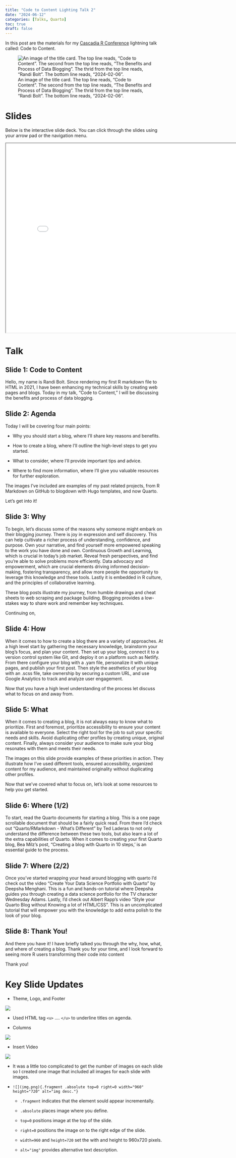 ```yaml
---
title: "Code to Content Lighting Talk 2"
date: "2024-06-12"
categories: [Talks, Quarto]
toc: true
draft: false
---
```


In this post are the materials for my [Cascadia R Conference](https://cascadiarconf.com/) lightning talk called: Code to Content.

![An image of the title card. The top line reads, "Code to Content". The second from the top line reads, "The Benefits and Process of Data Blogging". The thrid from the top line reads, "Randi Bolt". The bottom line reads, "2024-02-06".](titlecard.png)

# Slides

Below is the interactive slide deck. You can click through the slides using your arrow pad or the navigation menu.

<iframe src="codetocontent.html" width="800" height="600">

</iframe>

# Talk

## Slide 1: Code to Content

Hello, my name is Randi Bolt. Since rendering my first R markdown file to HTML in 2021, I have been enhancing my technical skills by creating web pages and blogs. Today in my talk, “Code to Content,” I will be discussing the benefits and process of data blogging.

## Slide 2: Agenda

Today I will be covering four main points:

-   Why you should start a blog, where I’ll share key reasons and benefits.

-   How to create a blog, where I’ll outline the high-level steps to get you started.

-   What to consider, where I’ll provide important tips and advice.

-   Where to find more information, where I’ll give you valuable resources for further exploration.

The images I’ve included are examples of my past related projects, from R Markdown on GitHub to blogdown with Hugo templates, and now Quarto.

Let's get into it!

## Slide 3: Why

To begin, let's discuss some of the reasons why someone might embark on their blogging journey. There is joy in expression and self discovery. This can help cultivate a richer process of understanding, confidence, and purpose. Own your narrative, and find yourself more empowered speaking to the work you have done and own. Continuous Growth and Learning, which is crucial in today’s job market. Reveal fresh perspectives, and find you’re able to solve problems more efficiently. Data advocacy and empowerment, which are crucial elements driving informed decision-making, fostering transparency, and allow more people the opportunity to leverage this knowledge and these tools. Lastly it is embedded in R culture, and the principles of collaborative learning.

These blog posts illustrate my journey, from humble drawings and cheat sheets to web scraping and package building. Blogging provides a low-stakes way to share work and remember key techniques.

Continuing on,

## Slide 4: How

When it comes to how to create a blog there are a variety of approaches. At a high level start by gathering the necessary knowledge, brainstorm your blog’s focus, and plan your content. Then set up your blog, connect it to a version control system like Git, and deploy it on a platform such as Netlify. From there configure your blog with a .yam file, personalize it with unique pages, and publish your first post. Then style the aesthetics of your blog with an .scss file, take ownership by securing a custom URL, and use Google Analytics to track and analyze user engagement.

Now that you have a high level understanding of the process let discuss what to focus on and away from.

## Slide 5: What

When it comes to creating a blog, it is not always easy to know what to prioritize. First and foremost, prioritize accessibility to ensure your content is available to everyone. Select the right tool for the job to suit your specific needs and skills. Avoid duplicating other profiles by creating unique, original content. Finally, always consider your audience to make sure your blog resonates with them and meets their needs.

The images on this slide provide examples of these priorities in action. They illustrate how I've used different tools, ensured accessibility, organized content for my audience, and maintained originality without duplicating other profiles.

Now that we've covered what to focus on, let’s look at some resources to help you get started.

## Slide 6: Where (1/2)

To start, read the Quarto documents for starting a blog. This is a one page scrollable document that should be a fairly quick read. From there I’d check out “Quarto/RMarkdown - What’s Different” by Ted Laderas to not only understand the difference between these two tools, but also learn a lot of the extra capabilities of Quarto. When it comes to creating your first Quarto blog, Bea Milz’s post, “Creating a blog with Quarto in 10 steps,' is an essential guide to the process.

## Slide 7: Where (2/2)

Once you’ve started wrapping your head around blogging with quarto I’d check out the video “Create Your Data Science Portfolio with Quarto” by Deepsha Menghani. This is a fun and hands-on tutorial where Deepsha guides you through creating a data science portfolio for the TV character Wednesday Adams. Lastly, I'd check out Albert Rapp’s video “Style your Quarto Blog without Knowing a lot of HTML/CSS”. This is an uncomplicated tutorial that will empower you with the knowledge to add extra polish to the look of your blog.

## Slide 8: Thank You!

And there you have it! I have briefly talked you through the why, how, what, and where of creating a blog. Thank you for your time, and I look forward to seeing more R users transforming their code into content

Thank you!

# Key Slide Updates

-   Theme, Logo, and Footer

![](images/clipboard-2921155794.png)

-   Used HTML tag `<u>` .... `</u>` to underline titles on agenda.

-   Columns

![](images/clipboard-3469304374.png)

-   Insert Video

![](images/clipboard-4292175279.png)

-   It was a little too complicated to get the number of images on each slide so I created one image that included all images for each slide with images.

-   `![](img.png){.fragment .absolute top=0 right=0 width="960" height="720" alt="img desc."}`

    -   `.fragment` indicates that the element sould appear incrementally.

    -   `.absolute` places image where you define.

    -   `top=0` positions image at the top of the slide.

    -   `right=0` positions the image on to the right edge of the slide.

    -   `width=960` and `height=720` set the with and height to 960x720 pixels.

    -   `alt="img"` provides alternative text description.
